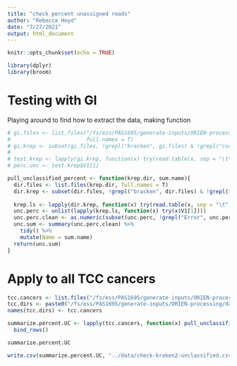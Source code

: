 ```yaml
---
title: "check percent unassigned reads"
author: "Rebecca Hoyd"
date: "7/27/2021"
output: html_document
---
```


```r
knitr::opts_chunk$set(echo = TRUE)

library(dplyr)
library(broom)
```

# Testing with GI

Playing around to find how to extract the data, making function

```r
# gi.files <- list.files("/fs/ess/PAS1695/generate-inputs/ORIEN-processing/data/kreports/GI-ColorectalCancer",
#                        full.names = T)
# gi.krep <- subset(gi.files, !grepl("bracken", gi.files) & !grepl("core", gi.files))
# 
# test.krep <- lapply(gi.krep, function(x) try(read.table(x, sep = "\t", header = F, stringsAsFactors = F)))
# perc.unc <- test.krep$V1[1]
```

```r
pull_unclassified_percent <- function(krep.dir, sum.name){
  dir.files <- list.files(krep.dir, full.names = T)
  dir.krep <- subset(dir.files, !grepl("bracken", dir.files) & !grepl("core", dir.files))
  
  krep.ls <- lapply(dir.krep, function(x) try(read.table(x, sep = "\t", header = F, nrows = 5)))
  unc.perc <- unlist(lapply(krep.ls, function(x) try(x$V1[1])))
  unc.perc.clean <- as.numeric(subset(unc.perc, !grepl("Error", unc.perc)))
  unc.sum <- summary(unc.perc.clean) %>%
    tidy() %>%
    mutate(Name = sum.name)
  return(unc.sum)
}
```

# Apply to all TCC cancers

```r
tcc.cancers <- list.files("/fs/ess/PAS1695/generate-inputs/ORIEN-processing/data/kreports")
tcc.dirs <- paste0("/fs/ess/PAS1695/generate-inputs/ORIEN-processing/data/kreports/", tcc.cancers)
names(tcc.dirs) <- tcc.cancers

summarize.percent.UC <- lapply(tcc.cancers, function(x) pull_unclassified_percent(tcc.dirs[x], x)) %>%
  bind_rows()
```

```r
summarize.percent.UC

write.csv(summarize.percent.UC, "../data/check-kraken2-unclassified.csv", row.names = F)
```


